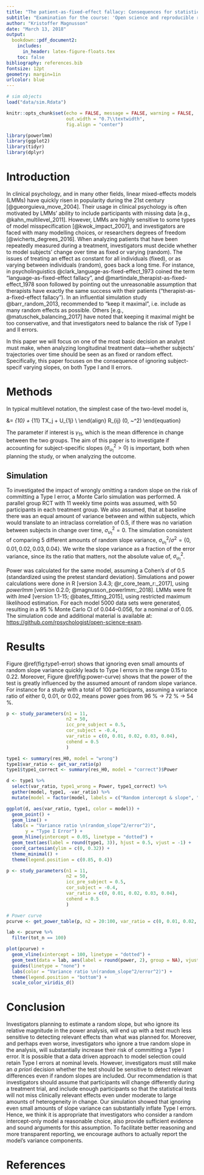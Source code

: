 ```yaml
---
title: "The patient-as-fixed-effect fallacy: Consequences for statistical power and Type I errors"
subtitle: "Examination for the course: 'Open science and reproducible research'"
author: "Kristoffer Magnusson"
date: "March 13, 2018"
output: 
  bookdown::pdf_document2:
    includes:  
      in_header: latex-figure-floats.tex
    toc: false
bibliography: references.bib
fontsize: 12pt
geometry: margin=1in
urlcolor: blue
---
```


```r
# sim objects
load("data/sim.Rdata")

knitr::opts_chunk$set(echo = FALSE, message = FALSE, warning = FALSE,
                      out.width = "0.7\\textwidth",
                      fig.align = "center")

library(powerlmm)
library(ggplot2)
library(tidyr)
library(dplyr)
```

# Introduction
In clinical psychology, and in many other fields, linear mixed-effects models (LMMs) have quickly risen in popularity during the 21st century [@gueorguieva_move_2004]. Their usage in clinical psychology is often motivated by LMMs' ability to include participants with missing data [e.g., @kahn_multilevel_2011]. However, LMMs are highly sensitive to some types of model misspecification [@kwok_impact_2007], and investigators are faced with many modelling choices, or researchers degrees of freedom [@wicherts_degrees_2016]. When analyzing patients that have been repeatedly measured during a treatment, investigators must decide whether to model subjects' change over time as fixed or varying (random). The issues of treating an effect as constant for all individuals (fixed), or as varying between individuals (random), goes back a long time. For instance, in psycholinguistics @clark_language-as-fixed-effect_1973 coined the term "language-as-fixed-effect fallacy", and @martindale_therapist-as-fixed-effect_1978 soon followed by pointing out the unreasonable assumption that therapists have exactly the same success with their patients ("therapist-as-a-fixed-effect fallacy"). In an influential simulation study @barr_random_2013, recommended to "keep it maximal", i.e. include as many random effects as possible. Others [e.g., @matuschek_balancing_2017] have noted that keeping it maximal might be too conservative, and that investigators need to balance the risk of Type I and II errors.  

In this paper we will focus on one of the most basic decision an analyst must make, when analyzing longitudinal treatment data---whether subjects' trajectories over time should be seen as an fixed or random effect. Specifically, this paper focuses on the consequence of ignoring subject-specif varying slopes, on both Type I and II errors.

# Methods
In typical multilevel notation, the simplest case of the two-level model is,

\begin{align}
\text{Level 1}& \notag\\
Y_{ij} &= \beta_{0j} + \beta_{1j}t_{ij} + R_{ij}\\
\text{Level 2}& \notag\\\
\beta_{0j} &= \gamma_{00} + \gamma_{01} TX_j + U_{0j} \\
\beta_{1j} &= \gamma_{10} + \gamma_{11} TX_j + U_{1j} \\
\end{align}
\begin{equation}
\text{with }
\begin{pmatrix}
U_{0j} \\
 U_{1j}
\end{pmatrix}
\sim\mathcal{N}
\left(
\begin{matrix}
0 &\\\
0
\end{matrix}
,
\begin{matrix}
 \sigma_{u_0}^2 & \sigma_{u_{01}}\\
 \sigma_{u_{01}} & \sigma_{u_1}^2
\end{matrix}
\right)
, \text{ and } R_{ij} \sim\mathcal{N}(0, ~\sigma^2)
\end{equation}

The parameter if interest is $\gamma_{11}$, which is the mean difference in change between the two groups. The aim of this paper is to investigate if accounting for subject-specific slopes ($\sigma_{u_1}^2 > 0$) is important, both when planning the study, or when analyzing the outcome. 

## Simulation
To investigated the impact of wrongly omitting a random slope on the risk of committing a Type I error, a Monte Carlo simulation was performed. A parallel group RCT with 11 weekly time points was assumed, with 50 participants in each treatment group. We also assumed, that at baseline there was an equal amount of variance between and within subjects, which would translate to an intraclass correlation of 0.5, if there was no variation between subjects in change over time,  $\sigma_{u_1}^2 = 0$. The simulation consistent of comparing 5 different amounts of random slope variance, $\sigma_{u_1}^2/\sigma^2 = \{0, 0.01, 0.02, 0.03, 0.04\}$. We write the slope variance as a fraction of the error variance, since its the ratio that matters, not the absolute value of, $\sigma_{u_1}^2$.\footnote{Here I use the famous proof: "proof is left as an exercise to the reader", or "It can easily be shown that..." ;)} 

Power was calculated for the same model, assuming a Cohen's *d* of 0.5 (standardized using the pretest standard deviation). Simulations and power calculations were done in R [version 3.4.3; @r_core_team_r:_2017], using *powerlmm* [version 0.2.0; @magnusson_powerlmm:_2018]. LMMs were fit with *lme4* [version 1.1-15; @bates_fitting_2015], using restricted maximum likelihood estimation. For each model 5000 data sets were generated, resulting in a 95 % Monte Carlo CI of 0.044--0.056, for a nominal $\alpha$ of 0.05. The simulation code and additional material is available at: [https://github.com/rpsychologist/open-science-exam](https://github.com/rpsychologist/open-science-exam).

# Results
Figure \@ref(fig:type1-error) shows that ignoring even small amounts of random slope variance quickly leads to Type I errors in the range 0.15 to 0.22. Moreover, Figure \@ref(fig:power-curve) shows that the power of the test is greatly influenced by the assumed amount of random slope variance. For instance for a study with a total of 100 participants, assuming a variance ratio of either 0, 0.01, or 0.02, means power goes from 96 % $\rightarrow$ 72 % $\rightarrow$ 54 %.
```r
p <- study_parameters(n1 = 11, 
                      n2 = 50,
                      icc_pre_subject = 0.5,
                      cor_subject = -0.4,
                      var_ratio = c(0, 0.01, 0.02, 0.03, 0.04),
                      cohend = 0.5
                      )

type1 <- summary(res_H0, model = "wrong")
type1$var_ratio <- get_var_ratio(p)
type1$type1_correct <- summary(res_H0, model = "correct")$Power

d <- type1 %>% 
  select(var_ratio, type1_wrong = Power, type1_correct) %>% 
  gather(model, type1, -var_ratio) %>% 
  mutate(model = factor(model, labels = c("Random intercept & slope", "Random intercept-only")))
```

```r
ggplot(d, aes(var_ratio, type1, color = model)) + 
  geom_point() + 
  geom_line() +
  labs(x = "Variance ratio \n(random_slope^2/error^2)",
       y = "Type I Error") +
  geom_hline(yintercept = 0.05, linetype = "dotted") +
  geom_text(aes(label = round(type1, 3)), hjust = 0.5, vjust = -1) + 
  coord_cartesian(ylim = c(0, 0.32)) +
  theme_minimal() +
  theme(legend.position = c(0.85, 0.4))
```

```r
p <- study_parameters(n1 = 11, 
                      n2 = 50,
                      icc_pre_subject = 0.5,
                      cor_subject = -0.4,
                      var_ratio = c(0, 0.01, 0.02, 0.03, 0.04),
                      cohend = 0.5
                      )

# Power curve
pcurve <- get_power_table(p, n2 = 20:100, var_ratio = c(0, 0.01, 0.02, 0.03, 0.04))
```

```r
lab <- pcurve %>%
  filter(tot_n == 100) 

plot(pcurve) + 
  geom_vline(xintercept = 100, linetype = "dotted") +
  geom_text(data = lab, aes(label = round(power, 2), group = NA), vjust = -1, show.legend = FALSE) +
  guides(linetype = "none") +
  labs(color = "Variance ratio \n(random_slope^2/error^2)") +
  theme(legend.position = "bottom") +
  scale_color_viridis_d()

```



# Conclusion
Investigators planning to estimate a random slope, but who ignore its relative magnitude in the power analysis, will end up with a test much less sensitive to detecting relevant effects than what was planned for. Moreover, and perhaps even worse, investigators who ignore a true random slope in the analysis, will substantially increase their risk of committing a Type I error. It is possible that a data driven approach to model selection could retain Type I errors at nominal levels. However, investigators must still make an *a priori* decision whether the test should be sensitive to detect relevant differences even if random slopes are included. Our recommendation is that investigators should assume that participants will change differently during a treatment trial, and include enough participants so that the statistical tests will not miss clinically relevant effects even under moderate to large amounts of heterogeneity in change. Our simulation showed that ignoring even small amounts of slope variance can substantially inflate Type I errors. Hence, we think it is appropriate that investigators who consider a random intercept-only model a reasonable choice, also provide sufficient evidence and sound arguments for this assumption. To facilitate better reasoning and more transparent reporting, we encourage authors to actually report the model's variance components.

# References